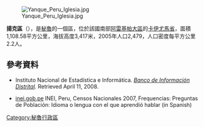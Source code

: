 [[Image:Yanque_Peru_Iglesia.jpg|right]]

'''揚克區'''（{{lang-es|Distrito de Yanque}}），是[[秘魯|秘魯]]的一個區，位於該國南部[[阿雷基帕大區|阿雷基帕大區]]的[[卡伊尤馬省|卡伊尤馬省]]，面積1,108.58平方公里，海拔高度3,417米，2005年人口2,479，人口密度每平方公里2.2人。

==參考資料==
*{{es icon}} Instituto Nacional de Estadística e Informática. ''[https://web.archive.org/web/20100501234242/http://desa.inei.gob.pe/mapas/bid/ Banco de Información Distrital]''. Retrieved April 11, 2008.
*[https://web.archive.org/web/20130127005551/http://iinei.inei.gob.pe/iinei/RedatamCpv2007.asp?id=ResultadosCensales%3Fori%3DC inei.gob.pe] INEI, Peru, Censos Nacionales 2007, Frequencias: Preguntas de Población: Idioma o lengua con el que aprendió hablar (in Spanish)

{{Peru-geo-stub}}
[[Category:秘魯行政區|Category:秘魯行政區]]